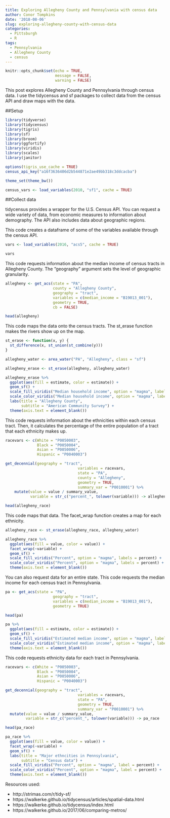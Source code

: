 ```yaml
---
title: Exploring Allegheny County and Pennsylvania with census data
author: Conor Tompkins
date: '2018-08-06'
slug: exploring-allegheny-county-with-census-data
categories:
  - Pittsburgh
  - R
tags:
  - Pennsylvania
  - Allegheny County
  - census
---
```


```r
knitr::opts_chunk$set(echo = TRUE,
                      message = FALSE, 
                      warning = FALSE)
```
This post explores Allegheny County and Pennsylvania through census data. I use the tidycensus and sf packages to collect data from the census API and draw maps with the data.

##Setup
```r
library(tidyverse)
library(tidycensus)
library(tigris)
library(sf)
library(broom)
library(ggfortify)
library(viridis)
library(scales)
library(janitor)

options(tigris_use_cache = TRUE)
census_api_key("a16f3636406d2b544871e2ae49bb318c3ddcacba")

theme_set(theme_bw())

census_vars <- load_variables(2010, "sf1", cache = TRUE)
```

##Collect data

tidycensus provides a wrapper for the U.S. Census API. You can request a wide variety of data, from economic measures to information about demography. The API also includes data about geographic regions.

This code creates a dataframe of some of the variables available through the census API.
```r
vars <- load_variables(2016, "acs5", cache = TRUE)

vars
```

This code requests information about the median income of census tracts in Allegheny County. The "geography" argument sets the level of geographic granularity.
```r
allegheny <- get_acs(state = "PA", 
                     county = "Allegheny County", 
                     geography = "tract", 
                     variables = c(median_income = "B19013_001"), 
                     geometry = TRUE,
                     cb = FALSE)

head(allegheny)
```

This code maps the data onto the census tracts. The st_erase function makes the rivers show up on the map.
```r
st_erase <- function(x, y) {
  st_difference(x, st_union(st_combine(y)))
}

allegheny_water <- area_water("PA", "Allegheny", class = "sf")

allegheny_erase <- st_erase(allegheny, allegheny_water)

allegheny_erase %>%
  ggplot(aes(fill = estimate, color = estimate)) + 
  geom_sf() + 
  scale_fill_viridis("Median household income", option = "magma", labels = comma) +
  scale_color_viridis("Median household income", option = "magma", labels = comma) +
  labs(title = "Allegheny County",
       subtitle = "American Community Survey") +
  theme(axis.text = element_blank())
```

This code requests information about the ethnicities within each census tract. Then, it calculates the percentage of the entire population of a tract that each ethnicity makes up.
```r
racevars <- c(White = "P0050003", 
              Black = "P0050004", 
              Asian = "P0050006", 
              Hispanic = "P0040003")

get_decennial(geography = "tract", 
                                variables = racevars,
                                state = "PA", 
                                county = "Allegheny", 
                                geometry = TRUE,
                                summary_var = "P0010001") %>% 
    mutate(value = value / summary_value,
           variable = str_c("percent_", tolower(variable))) -> allegheny_race

head(allegheny_race)
```

This code maps that data. The facet_wrap function creates a map for each ethnicity.
```r
allegheny_race <- st_erase(allegheny_race, allegheny_water)

allegheny_race %>%
  ggplot(aes(fill = value, color = value)) +
  facet_wrap(~variable) +
  geom_sf() +
  scale_fill_viridis("Percent", option = "magma", labels = percent) +
  scale_color_viridis("Percent", option = "magma", labels = percent) +
  theme(axis.text = element_blank())
```

You can also request data for an entire state. This code requests the median income for each census tract in Pennsylvania.
```r
pa <- get_acs(state = "PA",
                     geography = "tract", 
                     variables = c(median_income = "B19013_001"), 
                     geometry = TRUE)

head(pa)
```
```r
pa %>%
  ggplot(aes(fill = estimate, color = estimate)) + 
  geom_sf() + 
  scale_fill_viridis("Estimated median income", option = "magma", label = comma) + 
  scale_color_viridis("Estimated median income", option = "magma", label = comma) +
  theme(axis.text = element_blank())
```

This code requests ethnicity data for each tract in Pennsylvania.
```r
racevars <- c(White = "P0050003", 
              Black = "P0050004", 
              Asian = "P0050006", 
              Hispanic = "P0040003")

get_decennial(geography = "tract", 
                                variables = racevars,
                                state = "PA", 
                                geometry = TRUE,
                                summary_var = "P0010001") %>% 
  mutate(value = value / summary_value,
         variable = str_c("percent_", tolower(variable))) -> pa_race

head(pa_race)
```
```r
pa_race %>%
  ggplot(aes(fill = value, color = value)) +
  facet_wrap(~variable) +
  geom_sf() +
  labs(title = "Major ethncities in Pennsylvania",
       subtitle = "Census data") +
  scale_fill_viridis("Percent", option = "magma", label = percent) +
  scale_color_viridis("Percent", option = "magma", label = percent) +
  theme(axis.text = element_blank())
```

Resources used:

* http://strimas.com/r/tidy-sf/
* https://walkerke.github.io/tidycensus/articles/spatial-data.html
* https://walkerke.github.io/tidycensus/index.html
* https://walkerke.github.io/2017/06/comparing-metros/